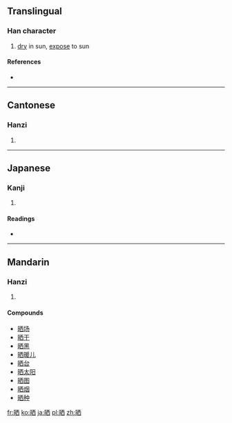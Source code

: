 {{also|曬}}
==Translingual==

===Han character===
{{Han char|rn=72|rad=日|as=06|sn=10|four=6106<sub>0</sub>|canj=日一金田 (AMCW)}}

# [[dry]] in sun, [[expose]] to sun

====References====
* {{Han ref|kx=0495.241|dkj=13924|dj=0861.060|hdz=21506.080|uh=6652|ud=26194|bh=AECD|bd=44749}}

----

==Cantonese==

===Hanzi===
{{yue-hanzi|jyut=|y=saai3|tra=曬}}

# {{defn|Cantonese|sort=日06}}

----

==Japanese==

===Kanji===
{{ja-kanji|grade=|rs=日06}}

# {{defn|Japanese|sort=日06}}

====Readings====
* {{ja-readings|on=[[さい]] (sai), [[し]] (shi)|kun=[[さらす]] (sarasu), [[さらし]] (sarashi)}}

----

==Mandarin==

===Hanzi===
{{cmn-hanzi|tra=曬|pin=[[shài]] ([[shai4]])|wg=shai<sup>4</sup>}}

# {{defn|Mandarin|sort=日06}}

====Compounds====
* [[晒场]]
* [[晒干]]
* [[晒黑]]
* [[晒暖儿]]
* [[晒台]]
* [[晒太阳]]
* [[晒图]]
* [[晒烟]]
* [[晒种]]

[[fr:晒]]
[[ko:晒]]
[[ja:晒]]
[[pl:晒]]
[[zh:晒]]